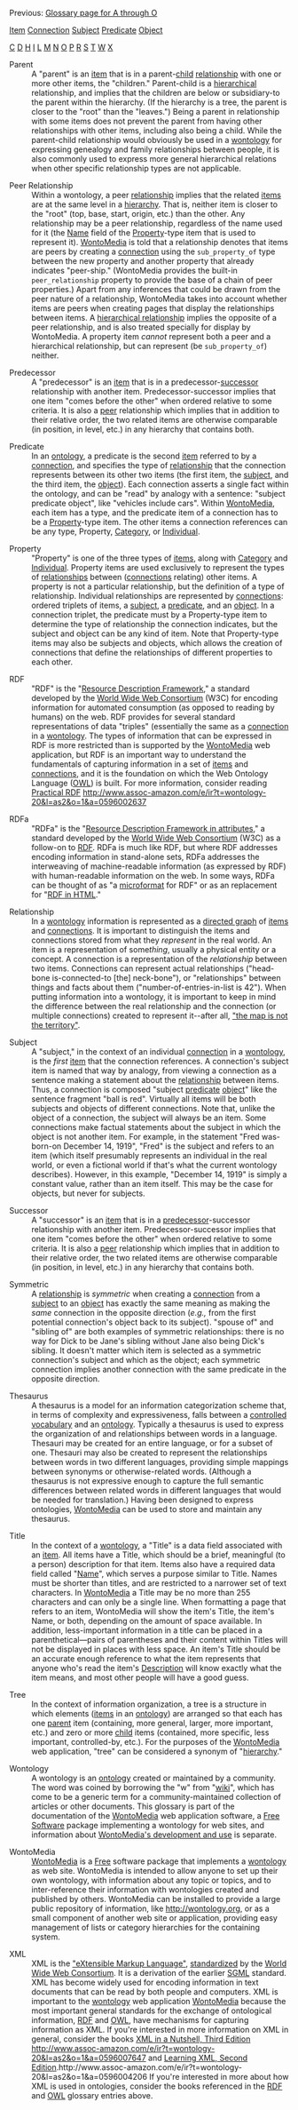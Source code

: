 <!-- Copyright (c)  2010  Glen E. Ivey
     Permission is granted to copy, distribute and/or modify this document
     under the terms of the GNU Free Documentation License, Version 1.3;
     with no Invariant Sections, no Front-Cover Texts, and no Back-Cover Texts.
     A copy of the license is in the file COPYING.DOCUMENTATION
  -->
Previous: [[WmHelp:GlossaryAtoO|Glossary page for A through O]]

[[WmHelp:GlossaryAtoO#anchor_Item|Item]]
[[WmHelp:GlossaryAtoO#anchor_Connection|Connection]]
[[WmHelp:GlossaryPtoZ#anchor_Subject|Subject]]
[[WmHelp:GlossaryPtoZ#anchor_Predicate|Predicate]]
[[WmHelp:GlossaryAtoO#anchor_Object|Object]]

[[WmHelp:GlossaryAtoO#anchor_C|C]]
[[WmHelp:GlossaryAtoO#anchor_D|D]]
[[WmHelp:GlossaryAtoO#anchor_H|H]]
[[WmHelp:GlossaryAtoO#anchor_I|I]]
[[WmHelp:GlossaryAtoO#anchor_L|L]]
[[WmHelp:GlossaryAtoO#anchor_M|M]]
[[WmHelp:GlossaryAtoO#anchor_N|N]]
[[WmHelp:GlossaryAtoO#anchor_O|O]]
[[WmHelp:GlossaryPtoZ#anchor_P|P]]
[[WmHelp:GlossaryPtoZ#anchor_R|R]]
[[WmHelp:GlossaryPtoZ#anchor_S|S]]
[[WmHelp:GlossaryPtoZ#anchor_T|T]]
[[WmHelp:GlossaryPtoZ#anchor_W|W]]
[[WmHelp:GlossaryPtoZ#anchor_X|X]]


<span id="anchor_P"></span>
<span id="anchor_Parent"></span>
;Parent
:A "parent" is an [[WmHelp:GlossaryAtoO#anchor_Item|item]] that is in a parent-[[WmHelp:GlossaryAtoO#anchor_Child|child]] [[WmHelp:GlossaryPtoZ#anchor_Relationship|relationship]] with one or more other items, the "children."  Parent-child is a [[WmHelp:GlossaryAtoO#anchor_Hierarchy|hierarchical]] relationship, and implies that the children are below or subsidiary-to the parent within the hierarchy.  (If the hierarchy is a tree, the parent is closer to the "root" than the "leaves.")  Being a parent in relationship with some items does not prevent the parent from having other relationships with other items, including also being a child.  While the parent-child relationship would obviously be used in a [[WmHelp:GlossaryPtoZ#anchor_Wontology|wontology]] for expressing genealogy and family relationships between people, it is also commonly used to express more general hierarchical relations when other specific relationship types are not applicable.
<span id="anchor_Peer"></span>
;Peer Relationship
:Within a wontology, a peer [[WmHelp:GlossaryPtoZ#anchor_Relationship|relationship]] implies that the related [[WmHelp:GlossaryAtoO#anchor_Item|items]] are at the same level in a [[WmHelp:GlossaryAtoO#anchor_Hierarchy|hierarchy]].  That is, neither item is closer to the "root" (top, base, start, origin, etc.) than the other.  Any relationship may be a peer relationship, regardless of the name used for it (the [[WmHelp:GlossaryAtoO#anchor_Name|Name]] field of the [[WmHelp:GlossaryPtoZ#anchor_Property|Property]]-type item that is used to represent it).  [[WmHelp:GlossaryPtoZ#anchor_WontoMedia|WontoMedia]] is told that a relationship denotes that items are peers by creating a [[WmHelp:GlossaryAtoO#anchor_Connection|connection]] using the <tt>sub_property_of</tt> type between the new property and another property that already indicates "peer-ship."  (WontoMedia provides the built-in <tt>peer_relationship</tt> property to provide the base of a chain of peer properties.)  Apart from any inferences that could be drawn from the peer nature of a relationship, WontoMedia takes into account whether items are peers when creating pages that display the relationships between items.  A [[WmHelp:GlossaryAtoO#anchor_Hierarchical|hierarchical relationship]] implies the opposite of a peer relationship, and is also treated specially for display by WontoMedia.  A property item ''cannot'' represent both a peer and a hierarchical relationship, but can represent (be <tt>sub_property_of</tt>) neither.
<span id="anchor_Predecessor"></span>
;Predecessor
:A "predecessor" is an [[WmHelp:GlossaryAtoO#anchor_Item|item]] that is in a predecessor-[[WmHelp:GlossaryPtoZ#anchor_Successor|successor]] relationship with another item.  Predecessor-successor implies that one item "comes before the other" when ordered relative to some criteria.  It is also a [[WmHelp:GlossaryPtoZ#anchor_Peer|peer]] relationship which implies that in addition to their relative order, the two related items are otherwise comparable (in position, in level, etc.) in any hierarchy that contains both.
<span id="anchor_Predicate"></span>
;Predicate
:In an [[WmHelp:GlossaryAtoO#anchor_Ontology|ontology]], a predicate is the second [[WmHelp:GlossaryAtoO#anchor_Item|item]] referred to by a [[WmHelp:GlossaryAtoO#anchor_Connection|connection]], and specifies the type of [[WmHelp:GlossaryPtoZ#anchor_Relationship|relationship]] that the connection represents between its other two items (the first item, the [[WmHelp:GlossaryPtoZ#anchor_Subject|subject]], and the third item, the [[WmHelp:GlossaryAtoO#anchor_Object|object]]).  Each connection asserts a single fact within the ontology, and can be "read" by analogy with a sentence:  "subject predicate object", like "vehicles include cars".  Within [[WmHelp:GlossaryPtoZ#anchor_WontoMedia|WontoMedia]], each item has a type, and the predicate item of a connection has to be a [[WmHelp:GlossaryPtoZ#anchor_Property|Property]]-type item.  The other items a connection references can be any type, Property, [[WmHelp:GlossaryAtoO#anchor_Category|Category]], or [[#category_Individual|Individual]].
<span id="anchor_Property"></span>
;Property
:"Property" is one of the three types of [[WmHelp:GlossaryAtoO#anchor_Item|items]], along with [[WmHelp:GlossaryAtoO#anchor_Category|Category]] and [[WmHelp:GlossaryAtoO#anchor_Individual|Individual]].  Property items are used exclusively to represent the types of [[WmHelp:GlossaryPtoZ#anchor_Relationships|relationships]] between ([[WmHelp:GlossaryAtoO#anchor_Connection|connections]] relating) other items.  A property is not a particular relationship, but the definition of a type of relationship.  Individual relationships are represented by [[WmHelp:GlossaryAtoO#anchor_Connection|connections]]:  ordered triplets of items, a [[WmHelp:GlossaryPtoZ#anchor_Subject|subject]], a [[WmHelp:GlossaryPtoZ#anchor_Predicate|predicate]], and an [[WmHelp:GlossaryAtoO#anchor_Object|object]].  In a connection triplet, the predicate must by a Property-type item to determine the type of relationship the connection indicates, but the subject and object can be any kind of item.  Note that Property-type items may also be subjects and objects, which allows the creation of connections that define the relationships of different properties to each other.
<span id="anchor_R"></span>
<span id="anchor_RDF"></span>
;RDF
:"RDF" is the "[http://www.w3.org/RDF/ Resource Description Framework]," a standard developed by the [http://www.w3.org/ World Wide Web Consortium] (W3C) for encoding information for automated consumption (as opposed to reading by humans) on the web.  RDF provides for several standard representations of data "triples" (essentially the same as a [[WmHelp:GlossaryAtoO#anchor_Connection|connection]] in a [[WmHelp:GlossaryPtoZ#anchor_Wontology|wontology]].  The types of information that can be expressed in RDF is more restricted than is supported by the [[WmHelp:GlossaryPtoZ#anchor_WontoMedia|WontoMedia]] web application, but RDF is an important way to understand the fundamentals of capturing information in a set of [[WmHelp:GlossaryAtoO#anchor_Item|items]] and [[WmHelp:GlossaryAtoO#anchor_Connection|connections]], and it is the foundation on which the Web Ontology Language ([[WmHelp:GlossaryAtoO#anchor_OWL|OWL]]) is built.  For more information, consider reading [http://www.amazon.com/gp/product/0596002637?ie=UTF8&tag=wontology-20&linkCode=as2&camp=1789&creative=390957&creativeASIN=0596002637 Practical RDF] http://www.assoc-amazon.com/e/ir?t=wontology-20&l=as2&o=1&a=0596002637
<span id="anchor_RDFa"></span>
;RDFa
:"RDFa" is the "[http://www.w3.org/TR/xhtml-rdfa-primer/ Resource Description Framework in attributes]," a standard developed by the [http://www.w3.org/ World Wide Web Consortium] (W3C) as a follow-on to [[WmHelp:GlossaryPtoZ#anchor_RDF|RDF]].  RDFa is much like RDF, but where RDF addresses encoding information in stand-alone sets, RDFa addresses the interweaving of machine-readable information (as expressed by RDF) with human-readable information on the web.  In some ways, RDFa can be thought of as "a [[WmHelp:GlossaryAtoO#anchor_Microformat|microformat]] for RDF" or as an replacement for "[http://www.w3.org/2001/sw/BestPractices/HTML/ RDF in HTML]."
<span id="anchor_Relationship"></span>
;Relationship
:In a [[WmHelp:GlossaryPtoZ#anchor_Wontology|wontology]] information is represented as a [http://en.wikipedia.org/wiki/Directed_graph directed graph] of [[WmHelp:GlossaryAtoO#anchor_Item|items]] and [[WmHelp:GlossaryAtoO#anchor_Connection|connections]].  It is important to distinguish the items and connections stored from what they ''represent'' in the real world.  An item is a representation of some''thing'', usually a physical entity or a concept.  A connection is a representation of the ''relationship'' between two items.  Connections can represent actual relationships ("head-bone is-connected-to [the] neck-bone"), or "relationships" between things and facts about them ("number-of-entries-in-list is 42").  When putting information into a wontology, it is important to keep in mind the difference between the real relationship and the connection (or multiple connections) created to represent it--after all, [http://en.wikipedia.org/wiki/Map%E2%80%93territory_relation "the map is not the territory"].
<span id="anchor_S"></span>
<span id="anchor_Subject"></span>
;Subject
:A "subject," in the context of an individual [[WmHelp:GlossaryAtoO#anchor_Connection|connection]] in a [[WmHelp:GlossaryPtoZ#anchor_Wontology|wontology]], is the ''first'' [[WmHelp:GlossaryAtoO#anchor_Item|item]] that the connection references.  A connection's subject item is named that way by analogy, from viewing a connection as a sentence making a statement about the [[WmHelp:GlossaryPtoZ#anchor_Relationship|relationship]] between items.  Thus, a connection is composed "subject [[WmHelp:GlossaryPtoZ#anchor_Predicate|predicate]] [[WmHelp:GlossaryAtoO#anchor_Object|object]]" like the sentence fragment "ball is red".  Virtually all items will be both subjects and objects of different connections.  Note that, unlike the object of a connection, the subject will always be an item.  Some connections make factual statements about the subject in which the object is not another item.  For example, in the statement "Fred was-born-on December 14, 1919", "Fred" is the subject and refers to an item (which itself presumably represents an individual in the real world, or even a fictional world if that's what the current wontology describes).  However, in this example, "December 14, 1919" is simply a constant value, rather than an item itself.  This may be the case for objects, but never for subjects.
<span id="anchor_Successor"></span>
;Successor
:A "successor" is an [[WmHelp:GlossaryAtoO#anchor_Item|item]] that is in a [[WmHelp:GlossaryPtoZ#anchor_Predecessor|predecessor]]-successor relationship with another item.  Predecessor-successor implies that one item "comes before the other" when ordered relative to some criteria.  It is also a [[WmHelp:GlossaryPtoZ#anchor_Peer|peer]] relationship which implies that in addition to their relative order, the two related items are otherwise comparable (in position, in level, etc.) in any hierarchy that contains both.
<span id="anchor_Symmetric"></span>
;Symmetric
:A [[WmHelp:GlossaryPtoZ#anchor_Relationship|relationship]] is ''symmetric'' when creating a [[WmHelp:GlossaryAtoO#anchor_Connection|connection]] from a [[WmHelp:GlossaryPtoZ#anchor_Subject|subject]] to an [[WmHelp:GlossaryAtoO#anchor_Object|object]] has exactly the same meaning as making the ''same'' connection in the opposite direction (''e.g.,'' from the first potential connection's object back to its subject).  "spouse of" and "sibling of" are both examples of symmetric relationships:  there is no way for Dick to be Jane's sibling without Jane also being Dick's sibling.  It doesn't matter which item is selected as a symmetric connection's subject and which as the object; each symmetric connection implies another connection with the same predicate in the opposite direction.
<span id="anchor_T"></span>
<span id="anchor_Thesaurus"></span>
;Thesaurus
:A thesaurus is a model for an information categorization scheme that, in terms of complexity and expressiveness, falls between a [[WmHelp:GlossaryAtoO#anchor_Controlled|controlled vocabulary]] and an [[WmHelp:GlossaryAtoO#anchor_Ontology|ontology]].  Typically a thesaurus is used to express the organization of and relationships between words in a language.  Thesauri may be created for an entire language, or for a subset of one.  Thesauri may also be created to represent the relationships between words in two different languages, providing simple mappings between synonyms or otherwise-related words.  (Although a thesaurus is not expressive enough to capture the full semantic differences between related words in different languages that would be needed for translation.)  Having been designed to express ontologies, [[WmHelp:GlossaryPtoZ#anchor_WontoMedia|WontoMedia]] can be used to store and maintain any thesaurus.
<span id="anchor_Title"></span>
;Title
:In the context of a [[WmHelp:GlossaryPtoZ#anchor_Wontology|wontology]], a "Title" is a data field associated with an [[WmHelp:GlossaryAtoO#anchor_Item|item]].  All items have a Title, which should be a brief, meaningful (to a person) description for that item.  Items also have a required data field called "[[WmHelp:GlossaryAtoO#anchor_Name|Name]]", which serves a purpose similar to Title.  Names must be shorter than titles, and are restricted to a narrower set of text characters.  In [[WmHelp:GlossaryPtoZ#anchor_WontoMedia|WontoMedia]] a Title may be no more than 255 characters and can only be a single line.  When formatting a page that refers to an item, WontoMedia will show the item's Title, the item's Name, or both, depending on the amount of space available.  In addition, less-important information in a title can be placed in a parenthetical&mdash;pairs of parentheses and their content within Titles will not be displayed in places with less space.  An item's Title should be an accurate enough reference to what the item represents that anyone who's read the item's [[WmHelp:GlossaryAtoO#anchor_Description|Description]] will know exactly what the item means, and most other people will have a good guess.
<span id="anchor_Tree"></span>
;Tree
:In the context of information organization, a tree is a structure in which elements ([[WmHelp:GlossaryAtoO#anchor_Item|items]] in an [[WmHelp:GlossaryAtoO#anchor_Ontology|ontology]]) are arranged so that each has one [[WmHelp:GlossaryPtoZ#anchor_Parent|parent]] item (containing, more general, larger, more important, etc.) and zero or more [[WmHelp:GlossaryAtoO#anchor_Child|child]] items (contained, more specific, less important, controlled-by, etc.).  For the purposes of the [[WmHelp:GlossaryPtoZ#anchor_WontoMedia|WontoMedia]] web application, "tree" can be considered a synonym of "[[WmHelp:GlossaryAtoO#anchor_Hierarchy|hierarchy]]."
<span id="anchor_W"></span>
<span id="anchor_Wontology"></span>
;Wontology
:A wontology is an [[WmHelp:GlossaryAtoO#anchor_Ontology|ontology]] created or maintained by a community.  The word was coined by borrowing the "w" from "[http://en.wikipedia.org/wiki/Wiki wiki]", which has come to be a generic term for a community-maintained collection of articles or other documents.  This glossary is part of the documentation of the [[WmHelp:GlossaryPtoZ#anchor_WontoMedia|WontoMedia]] web application software, a [http://en.wikipedia.org/wiki/Free_software Free Software] package implementing a wontology for web sites, and information about [http://wontomedia.rubyforge.org/ WontoMedia's development and use] is separate.
<span id="anchor_WontoMedia"></span>
;WontoMedia
:[[WontoMedia]] is a [http://en.wikipedia.org/wiki/Free_software Free] software package that implements a [[WmHelp:GlossaryPtoZ#anchor_Wontology|wontology]] as web site.  WontoMedia is intended to allow anyone to set up their own wontology, with information about any topic or topics, and to inter-reference their information with wontologies created and published by others.  WontoMedia can be installed to provide a large public repository of information, like http://wontology.org, or as a small component of another web site or application, providing easy management of lists or category hierarchies for the containing system.
<span id="anchor_X"></span>
<span id="anchor_XML"></span>
;XML
:XML is the [http://en.wikipedia.org/wiki/XML "eXtensible Markup Language"], [http://www.w3.org/TR/2006/REC-xml11-20060816/ standardized] by the [http://www.w3.org/ World Wide Web Consortium].  It is a derivation of the earlier [http://en.wikipedia.org/wiki/Standard_Generalized_Markup_Language SGML] standard.  XML has become widely used for encoding information in text documents that can be read by both people and computers.  XML is important to the [[WmHelp:GlossaryPtoZ#anchor_Wontology|wontology]] web application [[WmHelp:GlossaryPtoZ#anchor_WontoMedia|WontoMedia]] because the most important general standards for the exchange of ontological information, [[WmHelp:GlossaryPtoZ#anchor_RDF|RDF]] and [[WmHelp:GlossaryAtoO#anchor_OWL|OWL]], have mechanisms for capturing information as XML.  If you're interested in more information on XML in general, consider the books [http://www.amazon.com/gp/product/0596007647?ie=UTF8&tag=wontology-20&linkCode=as2&camp=1789&creative=390957&creativeASIN=0596007647 XML in a Nutshell, Third Edition] http://www.assoc-amazon.com/e/ir?t=wontology-20&l=as2&o=1&a=0596007647 and [http://www.amazon.com/gp/product/0596004206?ie=UTF8&tag=wontology-20&linkCode=as2&camp=1789&creative=390957&creativeASIN=0596004206 Learning XML, Second Edition].http://www.assoc-amazon.com/e/ir?t=wontology-20&l=as2&o=1&a=0596004206  If you're interested in more about how XML is used in ontologies, consider the books referenced in the [[WmHelp:GlossaryPtoZ#anchor_RDF|RDF]] and [[WmHelp:GlossaryAtoO#anchor_OWL|OWL]] glossary entries above.
